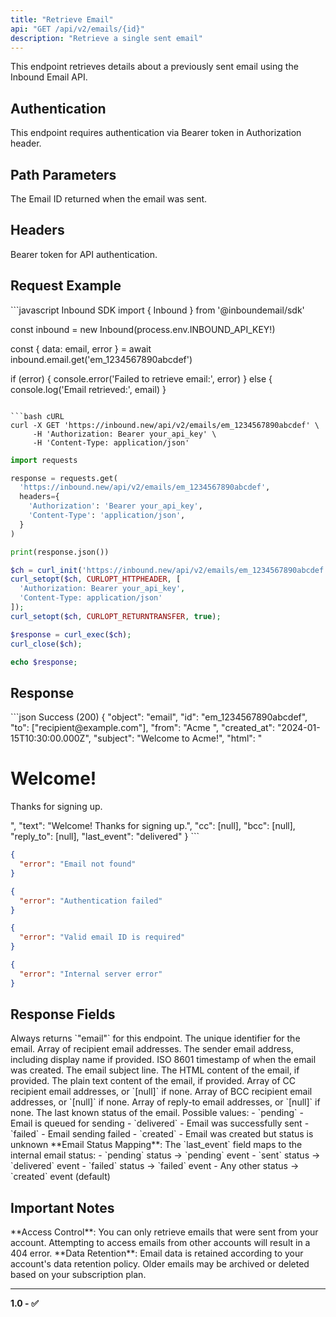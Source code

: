 ```yaml
---
title: "Retrieve Email"
api: "GET /api/v2/emails/{id}"
description: "Retrieve a single sent email"
---
```


<Note>
This endpoint retrieves details about a previously sent email using the Inbound Email API.
</Note>

## Authentication

This endpoint requires authentication via Bearer token in Authorization header.

## Path Parameters

<ParamField path="id" type="string" required>
  The Email ID returned when the email was sent.
</ParamField>

## Headers

<ParamField header="Authorization" type="string" required>
  Bearer token for API authentication. 
</ParamField>

## Request Example

<RequestExample>
  ```javascript Inbound SDK
  import { Inbound } from '@inboundemail/sdk'

  const inbound = new Inbound(process.env.INBOUND_API_KEY!)

  const { data: email, error } = await inbound.email.get('em_1234567890abcdef')

  if (error) {
    console.error('Failed to retrieve email:', error)
  } else {
    console.log('Email retrieved:', email)
  }
  ```

  ```bash cURL
  curl -X GET 'https://inbound.new/api/v2/emails/em_1234567890abcdef' \
       -H 'Authorization: Bearer your_api_key' \
       -H 'Content-Type: application/json'
  ```

  ```python Python
  import requests

  response = requests.get(
    'https://inbound.new/api/v2/emails/em_1234567890abcdef',
    headers={
      'Authorization': 'Bearer your_api_key',
      'Content-Type': 'application/json',
    }
  )

  print(response.json())
  ```

  ```php PHP
  $ch = curl_init('https://inbound.new/api/v2/emails/em_1234567890abcdef');
  curl_setopt($ch, CURLOPT_HTTPHEADER, [
    'Authorization: Bearer your_api_key',
    'Content-Type: application/json'
  ]);
  curl_setopt($ch, CURLOPT_RETURNTRANSFER, true);

  $response = curl_exec($ch);
  curl_close($ch);

  echo $response;
  ```
</RequestExample>

## Response

<ResponseExample>
  ```json Success (200)
  {
    "object": "email",
    "id": "em_1234567890abcdef",
    "to": ["recipient@example.com"],
    "from": "Acme <noreply@yourdomain.com>",
    "created_at": "2024-01-15T10:30:00.000Z",
    "subject": "Welcome to Acme!",
    "html": "<h1>Welcome!</h1><p>Thanks for signing up.</p>",
    "text": "Welcome! Thanks for signing up.",
    "cc": [null],
    "bcc": [null],
    "reply_to": [null],
    "last_event": "delivered"
  }
  ```

  ```json Email Not Found (404)
  {
    "error": "Email not found"
  }
  ```

  ```json Unauthorized (401)
  {
    "error": "Authentication failed"
  }
  ```

  ```json Bad Request (400)
  {
    "error": "Valid email ID is required"
  }
  ```

  ```json Server Error (500)
  {
    "error": "Internal server error"
  }
  ```
</ResponseExample>

## Response Fields

<ResponseField name="object" type="string" required>
  Always returns `"email"` for this endpoint.
</ResponseField>

<ResponseField name="id" type="string" required>
  The unique identifier for the email.
</ResponseField>

<ResponseField name="to" type="array" required>
  Array of recipient email addresses.
</ResponseField>

<ResponseField name="from" type="string" required>
  The sender email address, including display name if provided.
</ResponseField>

<ResponseField name="created_at" type="string" required>
  ISO 8601 timestamp of when the email was created.
</ResponseField>

<ResponseField name="subject" type="string" required>
  The email subject line.
</ResponseField>

<ResponseField name="html" type="string | null">
  The HTML content of the email, if provided.
</ResponseField>

<ResponseField name="text" type="string | null">
  The plain text content of the email, if provided.
</ResponseField>

<ResponseField name="cc" type="array">
  Array of CC recipient email addresses, or `[null]` if none.
</ResponseField>

<ResponseField name="bcc" type="array">
  Array of BCC recipient email addresses, or `[null]` if none.
</ResponseField>

<ResponseField name="reply_to" type="array">
  Array of reply-to email addresses, or `[null]` if none.
</ResponseField>

<ResponseField name="last_event" type="string" required>
  The last known status of the email. Possible values:
  - `pending` - Email is queued for sending
  - `delivered` - Email was successfully sent
  - `failed` - Email sending failed
  - `created` - Email was created but status is unknown
</ResponseField>

<Info>
**Email Status Mapping**: The `last_event` field maps to the internal email status:
- `pending` status → `pending` event
- `sent` status → `delivered` event  
- `failed` status → `failed` event
- Any other status → `created` event (default)
</Info>

## Important Notes

<Warning>
**Access Control**: You can only retrieve emails that were sent from your account. Attempting to access emails from other accounts will result in a 404 error.
</Warning>

<Note>
**Data Retention**: Email data is retained according to your account's data retention policy. Older emails may be archived or deleted based on your subscription plan.
</Note>

---

**1.0 - ✅** 